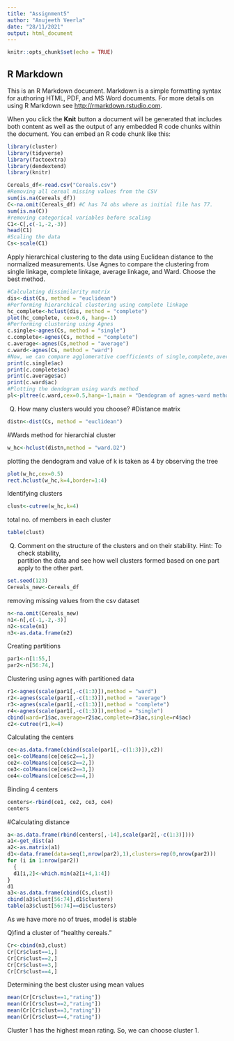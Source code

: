 ```yaml
---
title: "Assignment5"
author: "Anujeeth Veerla"
date: "28/11/2021"
output: html_document
---
```


```r
knitr::opts_chunk$set(echo = TRUE)
```

## R Markdown

This is an R Markdown document. Markdown is a simple formatting syntax for authoring HTML, PDF, and MS Word documents. For more details on using R Markdown see <http://rmarkdown.rstudio.com>.

When you click the **Knit** button a document will be generated that includes both content as well as the output of any embedded R code chunks within the document. You can embed an R code chunk like this:

```r
library(cluster)
library(tidyverse)
library(factoextra)
library(dendextend)
library(knitr)
```
```r
Cereals_df<-read.csv("Cereals.csv")
#Removing all cereal missing values from the CSV
sum(is.na(Cereals_df))
C<-na.omit(Cereals_df) #C has 74 obs where as initial file has 77. 
sum(is.na(C))
#removing categorical variables before scaling
C1<-C[,c(-1,-2,-3)] 
head(C1)
#Scaling the data
Cs<-scale(C1)
```
Apply hierarchical clustering to the data using Euclidean distance to the normalized 
measurements. Use Agnes to compare the clustering from  single linkage, complete 
linkage, average linkage, and Ward. Choose the best method. 
```r
#Calculating dissimilarity matrix
dis<-dist(Cs, method = "euclidean")
#Performing hierarchical clustering using complete linkage
hc_complete<-hclust(dis, method = "complete")
plot(hc_complete, cex=0.6, hang=-1)
#Performing clustering using Agnes 
c.single<-agnes(Cs, method = "single")
c.complete<-agnes(Cs, method = "complete")
c.average<-agnes(Cs,method = "average")
c.ward<-agnes(Cs, method = "ward")
#Now, we can compare agglomerative coefficients of single,complete,average and ward methods.
print(c.single$ac)
print(c.complete$ac)
print(c.average$ac)
print(c.ward$ac)
#Plotting the dendogram using wards method
pl<-pltree(c.ward,cex=0.5,hang=-1,main = "Dendogram of agnes-ward method")
```

Q) How many clusters would you choose? 
#Distance matrix
```r

distn<-dist(Cs, method = "euclidean")
```
#Wards method for hierarchial cluster
```r
w_hc<-hclust(distn,method = "ward.D2")
```
plotting the dendogram and value of k is taken as 4 by observing the tree
```r
plot(w_hc,cex=0.5)
rect.hclust(w_hc,k=4,border=1:4)
```
Identifying clusters
```r
clust<-cutree(w_hc,k=4)
```
total no. of members in each cluster
```r
table(clust)
```


Q) Comment on the structure of the clusters and on their stability. Hint: To check stability,  
partition the data and see how well clusters formed based on one part apply to the other 
part. 
```r
set.seed(123)
Cereals_new<-Cereals_df
```
removing missing values from the csv dataset
```r
n<-na.omit(Cereals_new)
n1<-n[,c(-1,-2,-3)]
n2<-scale(n1)
n3<-as.data.frame(n2)
```
Creating partitions
```r
par1<-n[1:55,]
par2<-n[56:74,]
```
Clustering using agnes with partitioned data
```r
r1<-agnes(scale(par1[,-c(1:3)]),method = "ward")
r2<-agnes(scale(par1[,-c(1:3)]),method = "average")
r3<-agnes(scale(par1[,-c(1:3)]),method = "complete")
r4<-agnes(scale(par1[,-c(1:3)]),method = "single")
cbind(ward=r1$ac,average=r2$ac,complete=r3$ac,single=r4$ac)
c2<-cutree(r1,k=4)
```
Calculating the centers
```r
ce<-as.data.frame(cbind(scale(par1[,-c(1:3)]),c2))
ce1<-colMeans(ce[ce$c2==1,])
ce2<-colMeans(ce[ce$c2==2,])
ce3<-colMeans(ce[ce$c2==3,])
ce4<-colMeans(ce[ce$c2==4,])
```
Binding 4 centers
```r
centers<-rbind(ce1, ce2, ce3, ce4)
centers
```
#Calculating distance    
```r
a<-as.data.frame(rbind(centers[,-14],scale(par2[,-c(1:3)])))
a1<-get_dist(a)
a2<-as.matrix(a1)
d1<-data.frame(data=seq(1,nrow(par2),1),clusters=rep(0,nrow(par2)))
for (i in 1:nrow(par2)) 
  {
  d1[i,2]<-which.min(a2[i+4,1:4])
}
d1
a3<-as.data.frame(cbind(Cs,clust))
cbind(a3$clust[56:74],d1$clusters)
table(a3$clust[56:74]==d1$clusters)
```
As we have more no of trues, model is stable

Q)find a cluster of “healthy cereals.” 
```r
Cr<-cbind(n3,clust)
Cr[Cr$clust==1,]
Cr[Cr$clust==2,]
Cr[Cr$clust==3,]
Cr[Cr$clust==4,]
```
Determining the best cluster using mean values
```r
mean(Cr[Cr$clust==1,"rating"])
mean(Cr[Cr$clust==2,"rating"])
mean(Cr[Cr$clust==3,"rating"])
mean(Cr[Cr$clust==4,"rating"])
```
Cluster 1 has the highest mean rating. So, we can choose cluster 1. 



